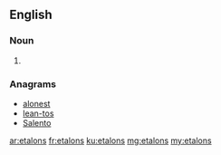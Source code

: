 ==English==

===Noun===
{{head|en}}

# {{plural of|etalon}}

===Anagrams===
* [[alonest#English|alonest]]
* [[lean-tos#English|lean-tos]]
* [[Salento#English|Salento]]

[[ar:etalons]]
[[fr:etalons]]
[[ku:etalons]]
[[mg:etalons]]
[[my:etalons]]